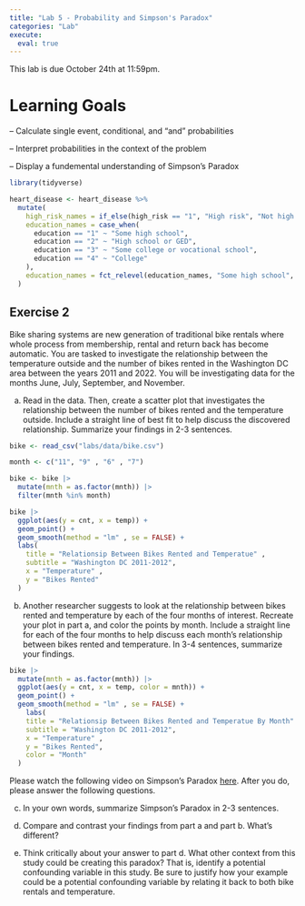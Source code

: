 ```yaml
---
title: "Lab 5 - Probability and Simpson's Paradox"
categories: "Lab"
execute:
  eval: true
---
```


::: callout-important
This lab is due October 24th at 11:59pm.
:::

# Learning Goals

-- Calculate single event, conditional, and "and" probabilities

-- Interpret probabilities in the context of the problem 

-- Display a fundemental understanding of Simpson's Paradox 

```r
library(tidyverse)
```


```r
heart_disease <- heart_disease %>%
  mutate(
    high_risk_names = if_else(high_risk == "1", "High risk", "Not high risk"),
    education_names = case_when(
      education == "1" ~ "Some high school",
      education == "2" ~ "High school or GED",
      education == "3" ~ "Some college or vocational school",
      education == "4" ~ "College"
    ),
    education_names = fct_relevel(education_names, "Some high school", "High school or GED", "Some college or vocational school", "College")
  )
```



## Exercise 2 

Bike sharing systems are new generation of traditional bike rentals where whole process from membership, rental and return back has become automatic. You are tasked to investigate the relationship between the temperature outside and the number of bikes rented in the Washington DC area between the years 2011 and 2022. You will be investigating data for the months June, July, September, and November. 

(a) Read in the data. Then, create a scatter plot that investigates the relationship between the number of bikes rented and the temperature outside. Include a straight line of best fit to help discuss the discovered relationship. Summarize your findings in 2-3 sentences.


```r
bike <- read_csv("labs/data/bike.csv")

month <- c("11", "9" , "6" , "7")

bike <- bike |>
  mutate(mnth = as.factor(mnth)) |>
  filter(mnth %in% month)
```

```r

bike |>
  ggplot(aes(y = cnt, x = temp)) +
  geom_point() + 
  geom_smooth(method = "lm" , se = FALSE) + 
  labs(
    title = "Relationsip Between Bikes Rented and Temperatue" , 
    subtitle = "Washington DC 2011-2012", 
    x = "Temperature" , 
    y = "Bikes Rented"
  )

```

(b) Another researcher suggests to look at the relationship between bikes rented and temperature by each of the four months of interest. Recreate your plot in part a, and color the points by month. Include a straight line for each of the four months to help discuss each month's relationship between bikes rented and temperature. In 3-4 sentences, summarize your findings. 

```r
bike |>
  mutate(mnth = as.factor(mnth)) |>
  ggplot(aes(y = cnt, x = temp, color = mnth)) +
  geom_point() + 
  geom_smooth(method = "lm" , se = FALSE) + 
    labs(
    title = "Relationsip Between Bikes Rented and Temperatue By Month" , 
    subtitle = "Washington DC 2011-2012", 
    x = "Temperature" , 
    y = "Bikes Rented",
    color = "Month"
  )

```

Please watch the following video on Simpson's Paradox [here](https://www.youtube.com/watch?v=ebEkn-BiW5k). After you do, please answer the following questions. 

(c) In your own words, summarize Simpson's Paradox in 2-3 sentences. 


(d) Compare and contrast your findings from part a and part b. What's different? 


(e) Think critically about your answer to part d. What other context from this study could be creating this paradox? That is, identify a potential confounding variable in this study. Be sure to justify how your example could be a potential confounding variable by relating it back to both bike rentals and temperature. 

